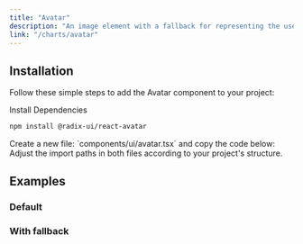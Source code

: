 ```yaml
---
title: "Avatar"
description: "An image element with a fallback for representing the user."
link: "/charts/avatar"
---
```


<ComponentPreview name="avatar-demo" />

## Installation

Follow these simple steps to add the Avatar component to your project:

<Steps>

<Step>
Install Dependencies
</Step>

```bash 
npm install @radix-ui/react-avatar 
```

<Step>
    Create a new file: `components/ui/avatar.tsx` and copy the code below:
</Step>

<CollapsibleSource name="avatar" />

<Step>
    Adjust the import paths in both files according to your project's structure.
</Step>

</Steps>

## Examples

### Default

<ComponentPreview name="avatar-desc" />

### With fallback

<ComponentPreview name="avatar-stack" />
